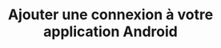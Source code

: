 ---
mode: wide
og:description: This guide demonstrates how to integrate Auth0 with a Android application
  using the Auth0 Android SDK.
og:image: https://cdn2.auth0.com/docs/1.14553.0/img/share-image.png
og:title: Ajouter une connexion à votre application Android
og:url: https://auth0.com/docs/
sidebarTitle: Ajouter une connexion à votre application Android
title: Ajouter une connexion à votre application Android
twitter:description: This guide demonstrates how to integrate Auth0 with a Android
  application using the Auth0 Android SDK.
twitter:title: Ajouter une connexion à votre application Android
---